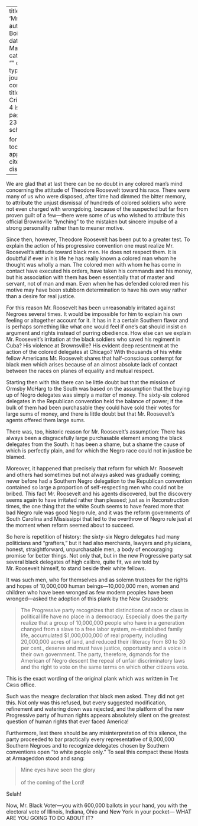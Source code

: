 
---
title: 'Mr. Roosevelt'
author: Du Bois, W.E.B.
date: Mar. 1912
categories: 
  - ""
citation: 
  type: article-journal
  container-title: The Crisis
  volume: 4
  issue: 5
  page: 235-236
google-scholar: true

format:
  html:
    toc: false
    appendix-cite-as: display
---



We are glad that at last there can be no doubt in any colored man's mind
concerning the attitude of Theodore Roosevelt toward his race. There
were many of us who were disposed, after time had dimmed the bitter
memory, to attribute the unjust dismissal of hundreds of colored
soldiers who were not even charged with wrongdoing, because of the
suspected but far from proven guilt of a few---there were some of us who
wished to attribute this official Brownsville "lynching" to the mistaken
but sincere impulse of a strong personality rather than to meaner
motive.

Since then, however, Theodore Roosevelt has been put to a greater test.
To explain the action of his progressive convention one must realize Mr.
Roosevelt's attitude toward black men. He does not respect them. It is
doubtful if ever in his life he has really known a colored man whom he
thought was wholly a man. The colored men with whom he has come in
contact have executed his orders, have taken his commands and his money,
but his association with them has been essentially that of master and
servant, not of man and man. Even when he has defended colored men his
motive may have been stubborn determination to have his own way rather
than a desire for real justice.

For this reason Mr. Roosevelt has been unreasonably irritated against
Negroes several times. It would be impossible for him to explain his own
feeling or altogether account for it. It has in it a certain Southern
flavor and is perhaps something like what one would feel if one's cat
should insist on argument and rights instead of purring obedience. How
else can we explain Mr. Roosevelt's irritation at the black soldiers who
saved his regiment in Cuba? His violence at Brownsville? His evident deep resentment at the action of the colored delegates at Chicago? With thousands of his white fellow Americans Mr. Roosevelt shares that half-conscious contempt for black men which arises because of an almost absolute lack of contact between the races on planes of equality and mutual respect.

Starting then with this there can be little doubt but that the mission
of Ormsby McHarg to the South was based on the assumption that the
buying up of Negro delegates was simply a matter of money. The sixty-six
colored delegates in the Republican convention held the balance of
power; if the bulk of them had been purchasable they could have sold
their votes for large sums of money, and there is little doubt but that
Mr. Roosevelt's agents offered them large sums.

There was, too, historic reason for Mr. Roosevelt's assumption: There
has always been a disgracefully large purchasable element among the
black delegates from the South. It has been a shame, but a shame the
cause of which is perfectly plain, and for which the Negro race could
not in justice be blamed.

Moreover, it happened that precisely that reform for which Mr. Roosevelt
and others had sometimes but not always asked was gradually coming;
never before had a Southern Negro delegation to the Republican
convention contained so large a proportion of self-respecting men who
could not be bribed. This fact Mr. Roosevelt and his agents discovered,
but the discovery seems again to have irritated rather than pleased;
just as in Reconstruction times, the one thing that the white South
seems to have feared more that bad Negro rule was good Negro rule, and
it was the reform governments of South Carolina and Mississippi that led
to the overthrow of Negro rule just at the moment when reform seemed
about to succeed.

So here is repetition of history: the sixty-six Negro delegates had many
politicians and "grafters," but it had also merchants, lawyers and
physicians, honest, straightforward, unpurchasable men, a body of
encouraging promise for better things. Not only that, but in the new
Progressive party sat several black delegates of high calibre, quite
fit, we are told by Mr. Roosevelt himself, to stand beside their white
fellows.

It was such men, who for themselves and as solemn trustees for the
rights and hopes of 10,000,000 human beings---10,000,000 men, women and children who have been wronged as few modern peoples have been wronged---asked the adoption of this plank by the New Crusaders:

> The Progressive party recognizes that distinctions of race or class in
political life have no place in a democracy. Especially does the party
realize that a group of 10,000,000 people who have in a generation changed from a slave to a free labor system, re-established family life, accumulated $1,000,000,000 of real property, including 20,000,000 acres of land, and reduced their illiteracy from 80 to 30 per cent., deserve and must have justice, opportunity and a voice in their own government. The party, therefore, dgmands for the American of Negro descent the repeal of unfair discriminatory laws and the right to vote on the same terms on which other citizens vote.

This is the exact wording of the original plank which was written in <span style="font-variant:small-caps;">The Crisis</span> office.

Such was the meagre declaration that black men asked. They did not get
this. Not only was this refused, but every suggested modification,
refinement and watering down was rejected, and the platform of the new
Progressive party of human rights appears absolutely silent on the
greatest question of human rights that ever faced America!

Furthermore, lest there should be any misinterpretation of this silence,
the party proceeded to bar practically every representative of 8,000,000
Southern Negroes and to recognize delegates chosen by Southern conventions open "to white people only." To seal this compact these Hosts at Armageddon stood and sang: 

> Mine eyes have seen the glory     
> &nbsp;    
> of the coming of the Lord!

Selah!

Now, Mr. Black Voter---you with 600,000 ballots in your hand, you with
the electoral vote of Illinois, Indiana, Ohio and New York in your
pocket--- WHAT ARE YOU GOING TO DO ABOUT IT?

